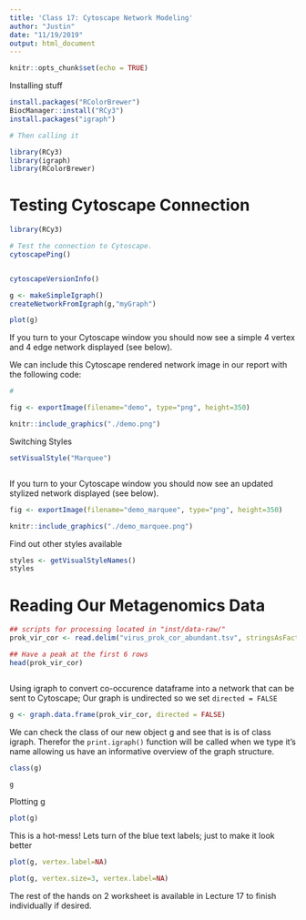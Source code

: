 ```yaml
---
title: 'Class 17: Cytoscape Network Modeling'
author: "Justin"
date: "11/19/2019"
output: html_document
---
```


```r
knitr::opts_chunk$set(echo = TRUE)
```



Installing stuff

```r
install.packages("RColorBrewer")
BiocManager::install("RCy3")
install.packages("igraph")


```

```r
# Then calling it

library(RCy3)
library(igraph)
library(RColorBrewer)
```




# Testing Cytoscape Connection

```r

library(RCy3)

# Test the connection to Cytoscape.
cytoscapePing()


cytoscapeVersionInfo()
```


```r
g <- makeSimpleIgraph()
createNetworkFromIgraph(g,"myGraph")

plot(g)
```

If you turn to your Cytoscape window you should now see a simple 4 vertex and 4 edge network displayed (see below).

We can include this Cytoscape rendered network image in our report with the following code:

```r
# 

fig <- exportImage(filename="demo", type="png", height=350)

knitr::include_graphics("./demo.png")


```



Switching Styles

```r
setVisualStyle("Marquee")



```

If you turn to your Cytoscape window you should now see an updated stylized network displayed (see below).

```r

fig <- exportImage(filename="demo_marquee", type="png", height=350)

knitr::include_graphics("./demo_marquee.png")


```


Find out other styles available

```r

styles <- getVisualStyleNames()
styles


```


# Reading Our Metagenomics Data

```r

## scripts for processing located in "inst/data-raw/"
prok_vir_cor <- read.delim("virus_prok_cor_abundant.tsv", stringsAsFactors = FALSE)

## Have a peak at the first 6 rows
head(prok_vir_cor)



```


Using igraph to convert co-occurence dataframe into a network that can be sent to Cytoscape; Our graph is undirected so we set `directed = FALSE` 

```r

g <- graph.data.frame(prok_vir_cor, directed = FALSE)

```

We can check the class of our new object g and see that is is of class igraph. Therefor the `print.igraph()` function will be called when we type it’s name allowing us have an informative overview of the graph structure.

```r
class(g)

g
```

Plotting g

```r
plot(g)
```

This is a hot-mess! Lets turn of the blue text labels; just to make it look better



```r

plot(g, vertex.label=NA)

```




```r
plot(g, vertex.size=3, vertex.label=NA)

```


The rest of the hands on 2 worksheet is available in Lecture 17 to finish individually if desired.













